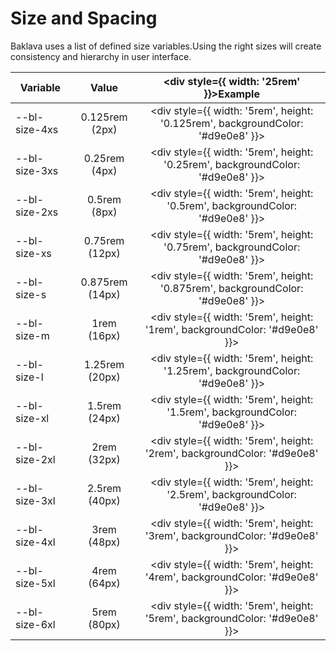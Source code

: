 
<Meta title="Design System/Size and Spacing" />

# Size and Spacing

Baklava uses a list of defined size variables.Using the right sizes will create consistency and hierarchy in user interface.

| Variable                |      Value      |   <div style={{ width: '25rem' }}>Example</div>  |
|-----------------------|:-------------:|:----------:|
| --bl-size-4xs |  0.125rem (2px)   | <div style={{ width: '5rem', height: '0.125rem', backgroundColor: '#d9e0e8' }}></div> |
| --bl-size-3xs |  0.25rem  (4px)   | <div style={{ width: '5rem', height: '0.25rem', backgroundColor: '#d9e0e8' }}></div> |
| --bl-size-2xs |  0.5rem  (8px)    | <div style={{ width: '5rem', height: '0.5rem', backgroundColor: '#d9e0e8' }}></div> |
| --bl-size-xs  |  0.75rem  (12px)  | <div style={{ width: '5rem', height: '0.75rem', backgroundColor: '#d9e0e8' }}></div> |
| --bl-size-s   |  0.875rem  (14px) | <div style={{ width: '5rem', height: '0.875rem', backgroundColor: '#d9e0e8' }}></div> |
| --bl-size-m   |  1rem  (16px)     | <div style={{ width: '5rem', height: '1rem', backgroundColor: '#d9e0e8' }}></div> |
| --bl-size-l   |  1.25rem  (20px)  | <div style={{ width: '5rem', height: '1.25rem', backgroundColor: '#d9e0e8' }}></div> |
| --bl-size-xl  |  1.5rem  (24px)   | <div style={{ width: '5rem', height: '1.5rem', backgroundColor: '#d9e0e8' }}></div> |
| --bl-size-2xl |  2rem  (32px)     | <div style={{ width: '5rem', height: '2rem', backgroundColor: '#d9e0e8' }}></div> |
| --bl-size-3xl |  2.5rem  (40px)   | <div style={{ width: '5rem', height: '2.5rem', backgroundColor: '#d9e0e8' }}></div> |
| --bl-size-4xl |  3rem  (48px)     | <div style={{ width: '5rem', height: '3rem', backgroundColor: '#d9e0e8' }}></div> |
| --bl-size-5xl |  4rem  (64px)     | <div style={{ width: '5rem', height: '4rem', backgroundColor: '#d9e0e8' }}></div> |
| --bl-size-6xl |  5rem  (80px)     | <div style={{ width: '5rem', height: '5rem', backgroundColor: '#d9e0e8' }}></div> |

